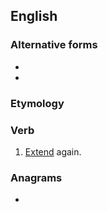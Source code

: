 {{also|reextend|reëxtend}}
==English==

===Alternative forms===
* {{l|en|reextend}}
* {{l|en|reëxtend}}

===Etymology===
{{prefix|re|extend|lang=en}}

===Verb===
{{en-verb}}

# [[extend|Extend]] again.

===Anagrams===
* {{l|en|extender}}